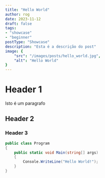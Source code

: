 ```yaml
---
title: "Hello World"
author: rog
date: 2023-11-12
draft: false
tags: 
- "showcase"
- "beginner"
postType: "Showcase"
description: "Esta é a descrição do post"
image: {
    "src": "/images/posts/hello_world.jpg",
    "alt": "Hello World"
}
---
```


# Header 1
Isto é um paragrafo

## Header 2

### Header 3

```cs
public class Program
{
    public static void Main(string[] args)
    {
        Console.WriteLine("Hello World!");
    }
}
```
